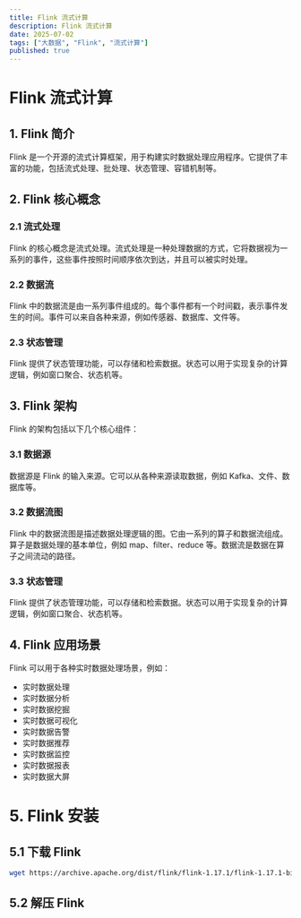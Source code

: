 ```yaml
---
title: Flink 流式计算
description: Flink 流式计算
date: 2025-07-02
tags: ["大数据", "Flink", "流式计算"]
published: true
---
```

# Flink 流式计算

## 1. Flink 简介

Flink 是一个开源的流式计算框架，用于构建实时数据处理应用程序。它提供了丰富的功能，包括流式处理、批处理、状态管理、容错机制等。

## 2. Flink 核心概念

### 2.1 流式处理

Flink 的核心概念是流式处理。流式处理是一种处理数据的方式，它将数据视为一系列的事件，这些事件按照时间顺序依次到达，并且可以被实时处理。

### 2.2 数据流

Flink 中的数据流是由一系列事件组成的。每个事件都有一个时间戳，表示事件发生的时间。事件可以来自各种来源，例如传感器、数据库、文件等。

### 2.3 状态管理

Flink 提供了状态管理功能，可以存储和检索数据。状态可以用于实现复杂的计算逻辑，例如窗口聚合、状态机等。

## 3. Flink 架构

Flink 的架构包括以下几个核心组件：

### 3.1 数据源

数据源是 Flink 的输入来源。它可以从各种来源读取数据，例如 Kafka、文件、数据库等。

### 3.2 数据流图

Flink 中的数据流图是描述数据处理逻辑的图。它由一系列的算子和数据流组成。算子是数据处理的基本单位，例如 map、filter、reduce 等。数据流是数据在算子之间流动的路径。

### 3.3 状态管理

Flink 提供了状态管理功能，可以存储和检索数据。状态可以用于实现复杂的计算逻辑，例如窗口聚合、状态机等。

## 4. Flink 应用场景

Flink 可以用于各种实时数据处理场景，例如：
- 实时数据处理
- 实时数据分析
- 实时数据挖掘
- 实时数据可视化
- 实时数据告警
- 实时数据推荐
- 实时数据监控
- 实时数据报表
- 实时数据大屏

# 5. Flink 安装

## 5.1 下载 Flink

```bash
wget https://archive.apache.org/dist/flink/flink-1.17.1/flink-1.17.1-bin-scala_2.12.tgz
```

## 5.2 解压 Flink
